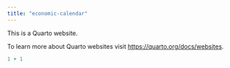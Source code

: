 ```yaml
---
title: "economic-calendar"
---
```


This is a Quarto website.

To learn more about Quarto websites visit <https://quarto.org/docs/websites>.

```r
1 + 1
```
